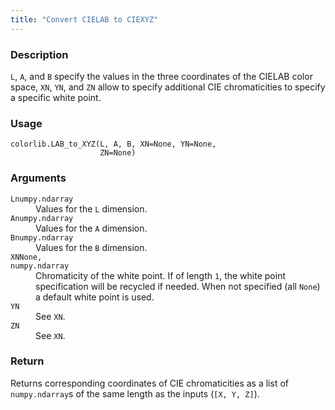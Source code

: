 ```yaml
---
title: "Convert CIELAB to CIEXYZ"
---
```


### Description

`L`, `A`, and `B` specify the values in the three coordinates of the
CIELAB color space,
`XN`, `YN`, and `ZN` allow to specify additional CIE chromaticities to
specify a specific white point.

### Usage

<pre><code class='language-python'>colorlib.LAB_to_XYZ(L, A, B, XN=None, YN=None,<br/>                    ZN=None)</code></pre>

### Arguments

<dl class="pyp-list param-list">
  <dt style = "white-space: nowrap; font-family: monospace; vertical-align: top">
   <code id="colorspace.colorlib.colorlib.LAB_to_XYZ:L">L</code><code class="argument-class">numpy.ndarray</code>
  </dt>
 <dd>Values for the `L` dimension.</dd>
  <dt style = "white-space: nowrap; font-family: monospace; vertical-align: top">
   <code id="colorspace.colorlib.colorlib.LAB_to_XYZ:A">A</code><code class="argument-class">numpy.ndarray</code>
  </dt>
 <dd>Values for the `A` dimension.</dd>
  <dt style = "white-space: nowrap; font-family: monospace; vertical-align: top">
   <code id="colorspace.colorlib.colorlib.LAB_to_XYZ:B">B</code><code class="argument-class">numpy.ndarray</code>
  </dt>
 <dd>Values for the `B` dimension.</dd>
  <dt style = "white-space: nowrap; font-family: monospace; vertical-align: top">
   <code id="colorspace.colorlib.colorlib.LAB_to_XYZ:XN">XN</code><code class="argument-class">None, numpy.ndarray</code>
  </dt>
 <dd>Chromaticity of the white point. If of
length `1`, the white point specification will be recycled if needed.
When not specified (all `None`) a default white point is used.</dd>
  <dt style = "white-space: nowrap; font-family: monospace; vertical-align: top">
   <code id="colorspace.colorlib.colorlib.LAB_to_XYZ:YN">YN</code>
  </dt>
 <dd>See `XN`.</dd>
  <dt style = "white-space: nowrap; font-family: monospace; vertical-align: top">
   <code id="colorspace.colorlib.colorlib.LAB_to_XYZ:ZN">ZN</code>
  </dt>
 <dd>See `XN`.</dd>
</dl>

### Return

Returns corresponding coordinates of CIE chromaticities as a
list of `numpy.ndarray`s of the same length as the inputs (`[X, Y, Z]`).
